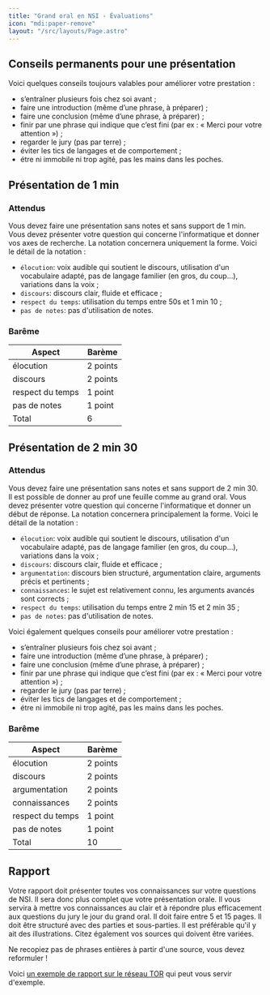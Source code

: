 ```yaml
---
title: "Grand oral en NSI - Évaluations"
icon: "mdi:paper-remove"
layout: "/src/layouts/Page.astro"
---
```


## Conseils permanents pour une présentation

Voici quelques conseils toujours valables pour améliorer votre prestation :

  - s’entraîner plusieurs fois chez soi avant ;
  - faire une introduction (même d’une phrase, à préparer) ;
  - faire une conclusion (même d’une phrase, à préparer) ;
  - finir par une phrase qui indique que c’est fini (par ex : « Merci pour votre attention ») ;
  - regarder le jury (pas par terre) ;
  - éviter les tics de langages et de comportement ;
  - étre ni immobile ni trop agité, pas les mains dans les poches.

## Présentation de 1 min

### Attendus

Vous devez faire une présentation sans notes et sans support de 1 min. Vous
devez présenter votre question qui concerne l'informatique et donner vos axes
de recherche. La notation concernera uniquement la forme. Voici le détail de
la notation :

- `élocution`: voix audible qui soutient le discours, utilisation d'un vocabulaire adapté, pas de langage familier (en gros, du coup…), variations dans la voix ;
- `discours`: discours clair, fluide et efficace ;
- `respect du temps`: utilisation du temps entre 50s et 1 min 10 ;
- `pas de notes`: pas d'utilisation de notes.
  

### Barême

Aspect | Barème  
---|---  
élocution | 2 points  
discours | 2 points  
respect du temps | 1 point  
pas de notes | 1 point  
Total | 6  
  
## Présentation de 2 min 30

### Attendus

Vous devez faire une présentation sans notes et sans support de 2 min 30. Il
est possible de donner au prof une feuille comme au grand oral. Vous devez
présenter votre question qui concerne l'informatique et donner un début de
réponse. La notation concernera principalement la forme. Voici le détail de la
notation :

- `élocution`: voix audible qui soutient le discours, utilisation d'un vocabulaire adapté, pas de langage familier (en gros, du coup…), variations dans la voix ;
- `discours`: discours clair, fluide et efficace ;
- `argumentation`: discours bien structuré, argumentation claire, arguments précis et pertinents ;
- `connaissances`: le sujet est relativement connu, les arguments avancés sont corrects ;
- `respect du temps`: utilisation du temps entre 2 min 15 et 2 min 35 ;
- `pas de notes`: pas d'utilisation de notes.
  

Voici également quelques conseils pour améliorer votre prestation :

  - s’entraîner plusieurs fois chez soi avant ;
  - faire une introduction (même d’une phrase, à préparer) ;
  - faire une conclusion (même d’une phrase, à préparer) ;
  - finir par une phrase qui indique que c’est fini (par ex : « Merci pour votre attention ») ;
  - regarder le jury (pas par terre) ;
  - éviter les tics de langages et de comportement ;
  - étre ni immobile ni trop agité, pas les mains dans les poches.

### Barême

Aspect | Barème  
---|---  
élocution | 2 points  
discours | 2 points  
argumentation | 2 points  
connaissances | 2 points  
respect du temps | 1 point  
pas de notes | 1 point  
Total | 10  
  
## Rapport

Votre rapport doit présenter toutes vos connaissances sur votre questions de
NSI. Il sera donc plus complet que votre présentation orale. Il vous servira à
mettre vos connaissances au clair et à répondre plus efficacement aux
questions du jury le jour du grand oral. Il doit faire entre 5 et 15 pages. Il
doit être structuré avec des parties et sous-parties. Il est préférable qu'il
y ait des illustrations. Citez également vos sources qui doivent être variées.

Ne recopiez pas de phrases entières à partir d'une source, vous devez
reformuler !

Voici [un exemple de rapport sur le réseau
TOR](/files/Presentation_de_TOR.pdf) qui peut vous servir d'exemple.